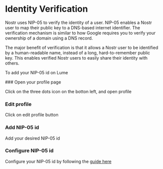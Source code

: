 
# Identity Verification

Nostr uses NIP-05 to verify the identity of a user. NIP-05 enables a Nostr user to map their public key to a DNS-based internet identifier. The verification mechanism is similar to how Google requires you to verify your ownership of a domain using a DNS record.

The major benefit of verification is that it allows a Nostr user to be identified by a human-readable name, instead of a long, hard-to-remember public key. This enables verified Nostr users to easily share their identity with others.

To add your NIP-05 id on Lume

<Steps>
### Open your profile page
 
Click on the three dots icon on the botton left, and open profile
 
### Edit profile
 
Click on edit profile button

### Add NIP-05 id

Add your desired NIP-05 id

### Configure NIP-05 id

Configure your NIP-05 id by following the [guide here](https://nostr.how/en/guides/get-verified)
</Steps>